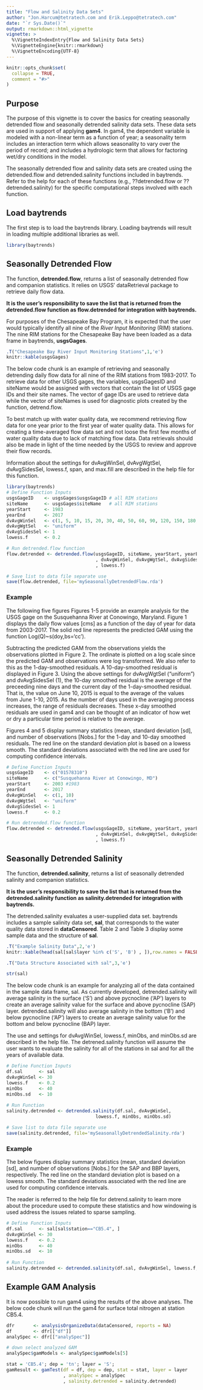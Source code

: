 ```yaml
---
title: "Flow and Salinity Data Sets"
author: "Jon.Harcum@tetratech.com and Erik.Leppo@tetratech.com"
date: "`r Sys.Date()`"
output: rmarkdown::html_vignette
vignette: >
  %\VignetteIndexEntry{Flow and Salinity Data Sets}
  %\VignetteEngine{knitr::rmarkdown}
  %\VignetteEncoding{UTF-8}
---
```

<!-- Data is in vignettes\data folder  -->
```r
knitr::opts_chunk$set(
  collapse = TRUE,
  comment = "#>"
)
```

## Purpose
The purpose of this vignette is to cover the basics for creating seasonally detrended flow and seasonally detrended salinity data sets. These data sets are used in support of applying **gam4**. In gam4, the dependent variable is modeled with a non-linear term as a function of year; a seasonality term includes an interaction term which allows seasonality to vary over the period of record; and  includes a hydrologic term that allows for factoring wet/dry conditions in the model.

The seasonally detrended flow and salinity data sets are created using the detrended.flow and detrended.salinity functions included in baytrends. Refer to the help for each of these functions (e.g., ??detrended.flow or ??detrended.salinity) for the specific computational steps involved with each function.

## Load baytrends

The first step is to load the baytrends library. Loading baytrends will result in loading multiple additional libraries as well.  

```r
library(baytrends)
```

## Seasonally Detrended Flow

The function, **detrended.flow**, returns a list of seasonally detrended flow and companion statistics. It relies on USGS' dataRetrieval package to retrieve daily flow data.

**It is the user's responsibility to save the list that is returned from the detrended.flow function as flow.detrended for integration with baytrends.**

For purposes of the Chesapeake Bay Program, it is expected that the user would typically identify all nine of the *River Input Monitoring* (RIM) stations. The nine RIM stations for the Chesapeake Bay have been loaded as a data frame in baytrends, **usgsGages**.

```r
.T("Chesapeake Bay River Input Monitoring Stations",1,'e')
knitr::kable(usgsGages)
```

The below code chunk is an example of retrieving and seasonally detrending daily flow data for all nine of the RIM stations from 1983-2017. To retrieve data for other USGS gages, the variables, usgsGagesID and siteName would be assigned with vectors that contain the list of USGS gage IDs and their site names. The vector of gage IDs are used to retrieve data while the vector of siteNames is used for diagnostic plots created by the function, detrend.flow.  

To best match up with water quality data, we recommend retrieving flow data for one year prior to the first year of water quality data. This allows for creating a time-averaged flow data set and not loose the first few months of water quality data due to lack of matching flow data. Data retrievals should also be made in light of the time needed by the USGS to review and approve their flow records.  

Information about the settings for dvAvgWinSel, dvAvgWgtSel, dvAvgSidesSel, lowess.f, span, and max.fill are described in the help file for this function.    

```r
library(baytrends)
# Define Function Inputs
usgsGageID    <- usgsGages$usgsGageID # all RIM stations
siteName      <- usgsGages$siteName   # all RIM stations
yearStart     <- 1983
yearEnd       <- 2017
dvAvgWinSel   <- c(1, 5, 10, 15, 20, 30, 40, 50, 60, 90, 120, 150, 180, 210)
dvAvgWgtSel   <- "uniform"
dvAvgSidesSel <- 1
lowess.f      <- 0.2

# Run detrended.flow function
flow.detrended <- detrended.flow(usgsGageID, siteName, yearStart, yearEnd
                                 , dvAvgWinSel, dvAvgWgtSel, dvAvgSidesSel
                                 , lowess.f)

# Save list to data file separate use
save(flow.detrended, file='mySeasonallyDetrendedFlow.rda')
```

### Example 

The following five figures Figures 1-5 provide an example analysis for the USGS gage on the Susquehanna River at Conowingo, Maryland. Figure 1 displays the daily flow values [cms] as a function of the day of year for data from 2003-2017. The solid red line represents the predicted GAM using the function Log(Q)~s(doy,bs='cc').  

Subtracting the predicted GAM from the observations yields the observations plotted in Figure 2. The ordinate is plotted on a log scale since the predicted GAM and observations were log transformed. We also refer to this as the 1-day-smoothed residuals. A 10-day-smoothed residual is displayed in Figure 3. Using the above settings for dvAvgWgtSel ("uniform") and dvAvgSidesSel (1), the 10-day smoothed residual is the average of the preceeding nine days and the current day of the 1-day-smoothed residual. That is, the value on June 10, 2015 is equal to the average of the values from June 1-10, 2015. As the number of days used in the averaging process increases, the range of residuals decreases. These x-day smoothed residuals are used in gam4 and can be thought of an indicator of how wet or dry a particular time period is relative to the average.

Figures 4 and 5 display summary statistics (mean, standard deviation [sd], and number of observations [Nobs.] for the 1-day and 10-day smoothed residuals. The red line on the standard deviation plot is based on a lowess smooth. The standard deviations associated with the red line are used for computing confidence intervals.

```r

# Define Function Inputs
usgsGageID    <- c("01578310")
siteName      <- c("Susquehanna River at Conowingo, MD")
yearStart     <- 2003 #1983
yearEnd       <- 2017
dvAvgWinSel   <- c(1, 10)
dvAvgWgtSel   <- "uniform"
dvAvgSidesSel <- 1
lowess.f      <- 0.2

# Run detrended.flow function
flow.detrended <- detrended.flow(usgsGageID, siteName, yearStart, yearEnd
                                 , dvAvgWinSel, dvAvgWgtSel, dvAvgSidesSel
                                 , lowess.f)
```

## Seasonally Detrended Salinity

The function, **detrended.salinity**, returns a list of seasonally detrended salinity and companion statistics. 

**It is the user's responsibility to save the list that is returned from the detrended.salinity function as salinity.detrended for integration with baytrends.**

The detrended.salinity evaluates a user-supplied data set. baytrends includes a sample salinity data set, **sal**, that corresponds to the water quality data stored in **dataCensored**. Table 2 and Table 3 display some sample data and the structure of **sal**.


```r
.T("Example Salinity Data",2,'e')
knitr::kable(head(sal[sal$layer %in% c('S', 'B') , ]),row.names = FALSE)

.T("Data Structure Associated with sal",3,'e')
```
```r
str(sal)
```

The below code chunk is an example for analyzing all of the data contained in the sample data frame, sal. As currently developed, detrended.salinity will average salinity in the surface ('S') and above pycnocline ('AP') layers to create an average salinity value for the surface and above pycnocline (SAP) layer.  detrended.salinity will also average salinity in the bottom ('B') and below pycnocline ('AP') layers to create an average salinity value for the bottom and below pycnocline (BAP) layer.  

The use and settings for dvAvgWinSel, lowess.f, minObs, and minObs.sd are described in the help file. The detrened.salinity function will assume the user wants to evaluate the salinity for all of the stations in sal and for all the years of available data.  

```r

# Define Function Inputs
df.sal      <- sal
dvAvgWinSel <- 30
lowess.f    <- 0.2
minObs      <- 40
minObs.sd   <- 10
                 
# Run Function
salinity.detrended <- detrended.salinity(df.sal, dvAvgWinSel, 
                                 lowess.f, minObs, minObs.sd)   

# Save list to data file separate use
save(salinity.detrended, file='mySeasonallyDetrendedSalinity.rda')
```

### Example

The below figures display summary statistics (mean, standard deviation [sd], and number of observations [Nobs.] for the SAP and BBP layers, respectively. The red line on the standard deviation plot is based on a lowess smooth. The standard deviations associated with the red line are used for computing confidence intervals.

The reader is referred to the help file for detrend.salinity to learn more about the procedure used to compute these statistics and how windowing is used address the issues related to sparse sampling.  

```r
# Define Function Inputs
df.sal      <- sal[sal$station=="CB5.4", ]
dvAvgWinSel <- 30
lowess.f    <- 0.2
minObs      <- 40
minObs.sd   <- 10
                 
# Run Function
salinity.detrended <- detrended.salinity(df.sal, dvAvgWinSel, lowess.f, minObs, minObs.sd) 
```

## Example GAM Analysis 

It is now possible to run gam4 using the results of the above analyses. The below code chunk will run the gam4 for surface total nitrogen at station CB5.4.  

```r

dfr       <- analysisOrganizeData(dataCensored, reports = NA)
df        <- dfr[["df"]]
analySpec <- dfr[["analySpec"]]

# down select analyzed GAM
analySpec$gamModels <- analySpec$gamModels[5]

stat = 'CB5.4'; dep = 'tn'; layer = 'S';
gamResult <- gamTest(df = df, dep = dep, stat = stat, layer = layer
                     , analySpec = analySpec
                     , salinity.detrended = salinity.detrended)

```